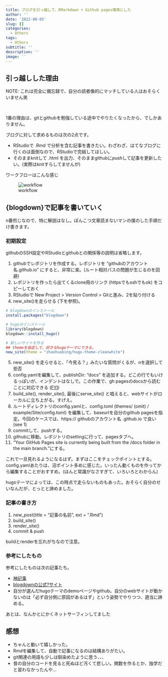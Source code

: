 ```yaml
---
title: ブログを引っ越して、RMarkdown + Github pages環境にした
author: ''
date: '2022-08-05'
slug: []
categories:
  - Others
tags:
  - Others
subtitle: ''
description: ''
image: ''
---
```


## 引っ越しした理由

NOTE: これは完全に備忘録で、自分の読者像的にマッチしている人はおそらくいません笑

<br>

1番の理由は、gitとgithubを勉強している途中でやりたくなったから、でしかありません。

ブログに対して求めるものは次の2点です。

* RStudioで .Rmd で分析を含む記事を書きたい。わざわざ、はてなブログに行くのは面倒なので、RStudioで完結してほしい。
* そのままknitして .html を出力、そのままgithubにpushして記事を更新したい。(実際はknitすらしてませんが)

ワークフローはこんな感じ

![workflow](./index_files/workflow.png)

## {blogdown}で記事を書いていく

n番煎じなので、特に解説はなし。ぽんこつ文章読まないマンの僕のした手順だけ書きます。

### 初期設定

githubのSSH設定やRStudioとgithubとの関係等の説明は省略します。

1. githubでレポジトリを作成する。レポジトリを "githubのアカウント名.github.io" にすると、非常に楽。(ルート相対パスの問題が生じるのを回避)
2. レポジトリを作ったら出てくるclone用のリンク (httpsでもsshでもok) をコピーしておく
3. RStudioで New Project > Version Control > Gitと進み、2を貼り付ける
4. new_site()を走らせる (下を参照)。

```r
# blogdownのインストール
install.packages("blogdown")

# hugoのインストール
library(blogdown)
blogdown::install_hugo()

# 新しいサイトを作る
## themeを指定して、好きなhugoテーマにできる。
new_site(theme = "zhaohuabing/hugo-theme-cleanwhite") 
```

5. new_site() を走らせると、「今見る？」みたいな質問がくるが、nを選択して拒否
6. config.yamlを編集して、publishDir: "docs" を追加する。どこの行でもいけるっぽいが、インデントはなしで。この作業で、gh pagesのdocsから読むことに対応できる ([FYI](https://bookdown.org/yihui/blogdown/rstudio-ide.html#fn13))
7. build_site(), render_site(), 最後にserve_site() と唱えると、webサイトがローカルに立ち上がる。すげえ。
8. ルートディレクトリのconfig.yamlと、config.toml (themes/ (omit) / example/Site/config.toml) を編集して、baseurlを自分のgithub pagesを指定。今回のケースでは、https:// githubのアカウント名 .github.io で良い (see 1)
9. commitして、pushする。
10. githubに移動。レポジトリのsettingに行って、pagesタブへ。
11. "Your GitHub Pages site is currently being built from the /docs folder in the main branch."にする。

これで一旦見れるようになるはず。まずはここをチェックポイントとする。
config.yamlあたりは、沼ポイント多めに感じた。いったん動くものを作ってから編集することがおすすめ。(ほんと常識がなさすぎて、いろいろとわからん)

hugoテーマによっては、この時点で走らないものもあった。おそらく自分のせいなんだが、とっとと諦めました。

### 記事の書き方

1. new_post(title = "記事の名前", ext = ".Rmd")
2. build_site()
3. render_site()
4. commit & push

buildとrenderを忘れがちなので注意。

### 参考にしたもの

参考にしたものは次の記事たち。

* [神記事](https://ytake2.github.io/blog2/post/blogdown/)
* [blogdownの公式?サイト](https://bookdown.org/yihui/blogdown/)
* 自分が選んだhugoテーマのdemoページやgithub。自分のwebサイトが動かないのは「必ず自分側に原因があるはず」という姿勢でやりつつ、適当に諦める。

あとは、なんかとにかくネットサーフィンしてました

## 感想

* ちゃんと動いて嬉しかった。
* Rmdを編集して、自動で記事になるのは結構ありがたい。
* git関連の用語も少しは馴染めたように思う、、、
* 昔の自分のコードを見ると死ぬほど汚くて悲しい。関数を作るとか、独学だと習わなかったんや...

